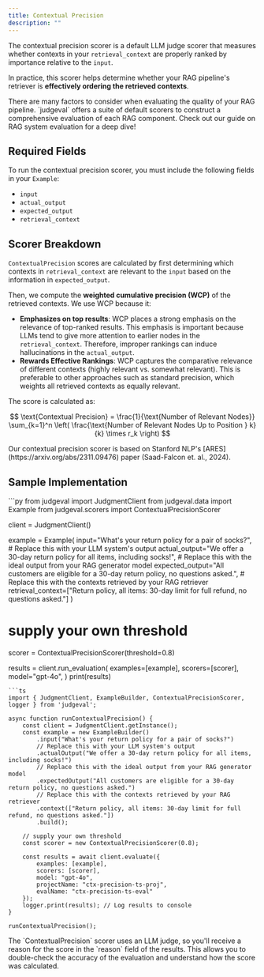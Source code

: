 ```yaml
---
title: Contextual Precision
description: ""
---
```


The contextual precision scorer is a default LLM judge scorer that measures whether contexts in your `retrieval_context` are properly ranked by importance relative to the `input`. 

In practice, this scorer helps determine whether your RAG pipeline's retriever is **effectively ordering the retrieved contexts**.

<Tip>
There are many factors to consider when evaluating the quality of your RAG pipeline. `judgeval` offers a suite of default scorers to construct a comprehensive 
evaluation of each RAG component. Check out our guide on RAG system evaluation for a deep dive!
</Tip>

## Required Fields 

To run the contextual precision scorer, you must include the following fields in your `Example`:
- `input`
- `actual_output`
- `expected_output`
- `retrieval_context`

## Scorer Breakdown

`ContextualPrecision` scores are calculated by first determining which contexts in `retrieval_context` are relevant to the `input` based on the information in `expected_output`. 

Then, we compute the **weighted cumulative precision (WCP)** of the retrieved contexts. We use WCP because it:
- **Emphasizes on top results**: WCP places a strong emphasis on the relevance of top-ranked results. This emphasis is important because LLMs tend to give more attention to earlier nodes in the `retrieval_context`. 
Therefore, improper rankings can induce hallucinations in the `actual_output`.
- **Rewards Effective Rankings**: WCP captures the comparative relevance of different contexts (highly relevant vs. somewhat relevant). This is preferable to other approaches such as standard precision, which weights all retrieved contexts as equally relevant.

The score is calculated as:

$$
\text{Contextual Precision} = \frac{1}{\text{Number of Relevant Nodes}} \sum_{k=1}^n \left( \frac{\text{Number of Relevant Nodes Up to Position } k}{k} \times r_k \right)
$$

<Note>
Our contextual precision scorer is based on Stanford NLP's [ARES](https://arxiv.org/abs/2311.09476) paper (Saad-Falcon et. al., 2024).
</Note>

## Sample Implementation

<CodeGroup>
```py
from judgeval import JudgmentClient
from judgeval.data import Example
from judgeval.scorers import ContextualPrecisionScorer

client = JudgmentClient()

example = Example(
    input="What's your return policy for a pair of socks?",
    # Replace this with your LLM system's output
    actual_output="We offer a 30-day return policy for all items, including socks!",
    # Replace this with the ideal output from your RAG generator model
    expected_output="All customers are eligible for a 30-day return policy, no questions asked.",
    # Replace this with the contexts retrieved by your RAG retriever
    retrieval_context=["Return policy, all items: 30-day limit for full refund, no questions asked."]
)
# supply your own threshold
scorer = ContextualPrecisionScorer(threshold=0.8)

results = client.run_evaluation(
    examples=[example],
    scorers=[scorer],
    model="gpt-4o",
)
print(results)
```
```ts
import { JudgmentClient, ExampleBuilder, ContextualPrecisionScorer, logger } from 'judgeval';

async function runContextualPrecision() {
    const client = JudgmentClient.getInstance();
    const example = new ExampleBuilder()
        .input("What's your return policy for a pair of socks?")
        // Replace this with your LLM system's output
        .actualOutput("We offer a 30-day return policy for all items, including socks!")
        // Replace this with the ideal output from your RAG generator model
        .expectedOutput("All customers are eligible for a 30-day return policy, no questions asked.")
        // Replace this with the contexts retrieved by your RAG retriever
        .context(["Return policy, all items: 30-day limit for full refund, no questions asked."])
        .build();

    // supply your own threshold
    const scorer = new ContextualPrecisionScorer(0.8);

    const results = await client.evaluate({
        examples: [example],
        scorers: [scorer],
        model: "gpt-4o",
        projectName: "ctx-precision-ts-proj",
        evalName: "ctx-precision-ts-eval"
    });
    logger.print(results); // Log results to console
}

runContextualPrecision();
```
</CodeGroup>

<Note>
The `ContextualPrecision` scorer uses an LLM judge, so you'll receive a reason for the score in the `reason` field of the results. 
This allows you to double-check the accuracy of the evaluation and understand how the score was calculated.
</Note>
